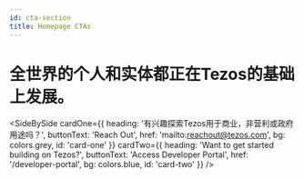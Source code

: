 ```yaml
---
id: cta-section
title: Homepage CTAs 
---
```



<Wrapper bg={colors.white} padded center id="advancing-tezos">

# 全世界的个人和实体都正在Tezos的基础上发展。

</Wrapper>

<SideBySide 
    cardOne={{
        heading: '有兴趣探索Tezos用于商业，非营利或政府用途吗？',
        buttonText: 'Reach Out',
        href: 'mailto:reachout@tezos.com',
        bg: colors.grey,
        id: 'card-one'
    }}
    cardTwo={{
        heading: 'Want to get started building on Tezos?',
        buttonText: 'Access Developer Portal',
        href: '/developer-portal',
        bg: colors.blue,
        id: 'card-two'
    }}
/>
